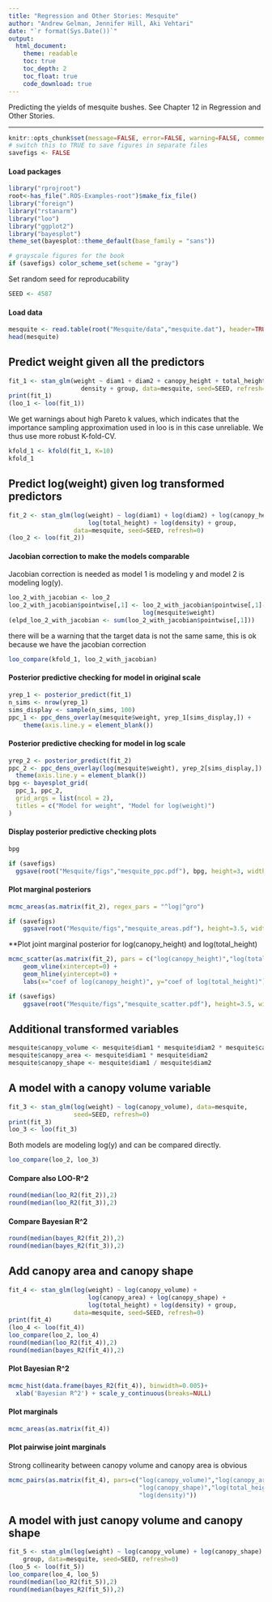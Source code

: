 ```yaml
---
title: "Regression and Other Stories: Mesquite"
author: "Andrew Gelman, Jennifer Hill, Aki Vehtari"
date: "`r format(Sys.Date())`"
output:
  html_document:
    theme: readable
    toc: true
    toc_depth: 2
    toc_float: true
    code_download: true
---
```

Predicting the yields of mesquite bushes. See Chapter 12 in
Regression and Other Stories.

-------------


```r
knitr::opts_chunk$set(message=FALSE, error=FALSE, warning=FALSE, comment=NA)
# switch this to TRUE to save figures in separate files
savefigs <- FALSE
```

#### Load packages

```r
library("rprojroot")
root<-has_file(".ROS-Examples-root")$make_fix_file()
library("foreign")
library("rstanarm")
library("loo")
library("ggplot2")
library("bayesplot")
theme_set(bayesplot::theme_default(base_family = "sans"))
```
```r
# grayscale figures for the book
if (savefigs) color_scheme_set(scheme = "gray")
```

Set random seed for reproducability

```r
SEED <- 4587
```

#### Load data

```r
mesquite <- read.table(root("Mesquite/data","mesquite.dat"), header=TRUE)
head(mesquite)
```

## Predict weight given all the predictors

```r
fit_1 <- stan_glm(weight ~ diam1 + diam2 + canopy_height + total_height +
                    density + group, data=mesquite, seed=SEED, refresh=0)
print(fit_1)
(loo_1 <- loo(fit_1))
```

We get warnings about high Pareto k values, which indicates that
the importance sampling approximation used in loo is in this case
unreliable. We thus use more robust K-fold-CV.

```r
kfold_1 <- kfold(fit_1, K=10)
kfold_1
```

## Predict log(weight) given log transformed predictors

```r
fit_2 <- stan_glm(log(weight) ~ log(diam1) + log(diam2) + log(canopy_height) +
                      log(total_height) + log(density) + group,
                  data=mesquite, seed=SEED, refresh=0)
(loo_2 <- loo(fit_2))
```

#### Jacobian correction to make the models comparable<br>
Jacobian correction is needed as model 1 is modeling y and model 2
is modeling log(y).

```r
loo_2_with_jacobian <- loo_2
loo_2_with_jacobian$pointwise[,1] <- loo_2_with_jacobian$pointwise[,1]-
                                     log(mesquite$weight)
(elpd_loo_2_with_jacobian <- sum(loo_2_with_jacobian$pointwise[,1]))
```

there will be a warning that the target data is not the same same, 
this is ok because we have the jacobian correction

```r
loo_compare(kfold_1, loo_2_with_jacobian)
```

#### Posterior predictive checking for model in original scale

```r
yrep_1 <- posterior_predict(fit_1)
n_sims <- nrow(yrep_1)
sims_display <- sample(n_sims, 100)
ppc_1 <- ppc_dens_overlay(mesquite$weight, yrep_1[sims_display,]) +
    theme(axis.line.y = element_blank())
```

#### Posterior predictive checking for model in log scale

```r
yrep_2 <- posterior_predict(fit_2)
ppc_2 <- ppc_dens_overlay(log(mesquite$weight), yrep_2[sims_display,]) +
  theme(axis.line.y = element_blank())
bpg <- bayesplot_grid(
  ppc_1, ppc_2,
  grid_args = list(ncol = 2),
  titles = c("Model for weight", "Model for log(weight)")
)
```

#### Display posterior predictive checking plots

```r
bpg
```
```r
if (savefigs)
  ggsave(root("Mesquite/figs","mesquite_ppc.pdf"), bpg, height=3, width=9, colormodel="gray")
```

#### Plot marginal posteriors

```r
mcmc_areas(as.matrix(fit_2), regex_pars = "^log|^gro")
```
```r
if (savefigs)
    ggsave(root("Mesquite/figs","mesquite_areas.pdf"), height=3.5, width=5, colormodel="gray")
```

**Plot joint marginal posterior for log(canopy_height) and log(total_height)

```r
mcmc_scatter(as.matrix(fit_2), pars = c("log(canopy_height)","log(total_height)"), size = 1) +
    geom_vline(xintercept=0) +
    geom_hline(yintercept=0) +
    labs(x="coef of log(canopy_height)", y="coef of log(total_height)")
```
```r
if (savefigs)
    ggsave(root("Mesquite/figs","mesquite_scatter.pdf"), height=3.5, width=5, colormodel="gray")
```

## Additional transformed variables

```r
mesquite$canopy_volume <- mesquite$diam1 * mesquite$diam2 * mesquite$canopy_height
mesquite$canopy_area <- mesquite$diam1 * mesquite$diam2
mesquite$canopy_shape <- mesquite$diam1 / mesquite$diam2
```

## A model with a canopy volume variable

```r
fit_3 <- stan_glm(log(weight) ~ log(canopy_volume), data=mesquite,
                  seed=SEED, refresh=0)
print(fit_3)
loo_3 <- loo(fit_3)
```

Both models are modeling log(y) and can be compared directly.

```r
loo_compare(loo_2, loo_3)
```

#### Compare also LOO-R^2

```r
round(median(loo_R2(fit_2)),2)
round(median(loo_R2(fit_3)),2)
```

#### Compare Bayesian R^2

```r
round(median(bayes_R2(fit_2)),2)
round(median(bayes_R2(fit_3)),2)
```

## Add canopy area and canopy shape

```r
fit_4 <- stan_glm(log(weight) ~ log(canopy_volume) +
                      log(canopy_area) + log(canopy_shape) +
                      log(total_height) + log(density) + group,
                  data=mesquite, seed=SEED, refresh=0)
print(fit_4)
(loo_4 <- loo(fit_4))
loo_compare(loo_2, loo_4)
round(median(loo_R2(fit_4)),2)
round(median(bayes_R2(fit_4)),2)
```

#### Plot Bayesian R^2

```r
mcmc_hist(data.frame(bayes_R2(fit_4)), binwidth=0.005)+
  xlab('Bayesian R^2') + scale_y_continuous(breaks=NULL)
```

#### Plot marginals

```r
mcmc_areas(as.matrix(fit_4))
```

#### Plot pairwise joint marginals<br>
Strong collinearity between canopy volume and canopy area is obvious

```r
mcmc_pairs(as.matrix(fit_4), pars=c("log(canopy_volume)","log(canopy_area)",
                                    "log(canopy_shape)","log(total_height)",
                                    "log(density)"))
```

## A model with just canopy volume and canopy shape

```r
fit_5 <- stan_glm(log(weight) ~ log(canopy_volume) + log(canopy_shape) +
    group, data=mesquite, seed=SEED, refresh=0)
(loo_5 <- loo(fit_5))
loo_compare(loo_4, loo_5)
round(median(loo_R2(fit_5)),2)
round(median(bayes_R2(fit_5)),2)
```

